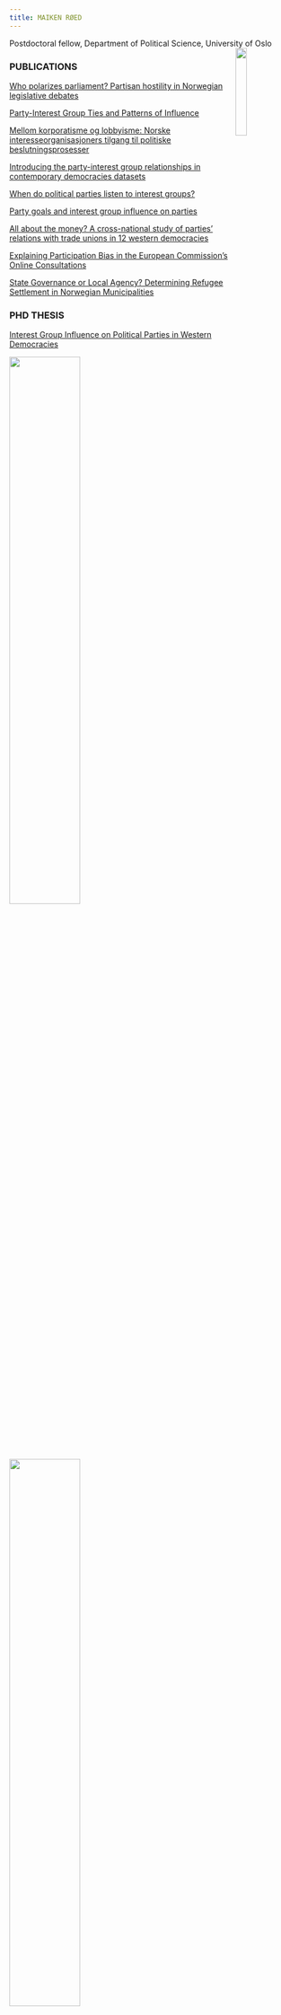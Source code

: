 ```yaml
---
title: MAIKEN RØED
---
```


Postdoctoral fellow, Department of Political Science, University of Oslo <img src="/images/m.jpg" align="right" width="20%"/>

### PUBLICATIONS

[Who polarizes parliament? Partisan hostility in Norwegian legislative debates](https://doi.org/10.1177/13540688231215003)

[Party-Interest Group Ties and Patterns of Influence](https://doi.org/10.1177/00323217231202596)

[Mellom korporatisme og lobbyisme: Norske interesseorganisasjoners tilgang til politiske beslutningsprosesser](https://doi.org/10.18261/nost.7.4-5.3)

[Introducing the party-interest group relationships in contemporary democracies datasets](https://doi.org/10.1177/13540688221075591)

[When do political parties listen to interest groups?](https://doi.org/10.1177/13540688211062832)

[Party goals and interest group influence on parties](https://doi.org/10.1080/01402382.2021.1921496)

[All about the money? A cross-national study of parties' relations with trade unions in 12 western democracies](https://doi.org/10.1177/1354068819862143)

[Explaining Participation Bias in the European Commission's Online Consultations](https://doi.org/10.1111/jcms.12754)

[State Governance or Local Agency? Determining Refugee Settlement in Norwegian Municipalities](http://urn.nb.no/URN:NBN:no-70993)

### PHD THESIS
[Interest Group Influence on Political Parties in Western Democracies](https://lup.lub.lu.se/search/files/107721723/Kappe.pdf)

<a href="https://lup.lub.lu.se/search/files/107721723/Kappe.pdf">
<img src="/images/t.jpg" width="50%" /> 
</a>

<a href="https://lup.lub.lu.se/search/files/107721723/Kappe.pdf">
<img src="/images/d.png" width="50%" />
</a>

### OTHER
<div class="img-with-text">
<a href="https://www.vg.no/nyheter/meninger/i/28aq7a/paradoksal-motstand-mot-lobbyregister">
  <img src="/images/p.jpg" width="50%">
</a>
<p>[Paradoksal motstand mot lobbyregister](https://www.vg.no/nyheter/meninger/i/28aq7a/paradoksal-motstand-mot-lobbyregister)
</p>
</div>

[Norwegian political parties reuse interest group language in their policies](https://medium.com/3streams/parties-adoption-of-interest-group-input-c0c3a57aa011)

[Explaining participation bias in EU online consultations](https://blogs.lse.ac.uk/europpblog/2018/09/25/explaining-participation-bias-in-eu-online-consultations/)


<div class="img-with-text">
<a href="https://lup.lub.lu.se/search/publication/28169857-7931-426d-b16f-6baf0c04cbbb">
  <img src="/images/s2.png" width="50%">
</a>
<a href="https://lup.lub.lu.se/search/publication/28169857-7931-426d-b16f-6baf0c04cbbb">
  <img src="/images/s.jpg" width="50%">
</a>
<p>[Simon Davidsson's PhD thesis cover](https://lup.lub.lu.se/search/publication/28169857-7931-426d-b16f-6baf0c04cbbb)
</p>
</div>


